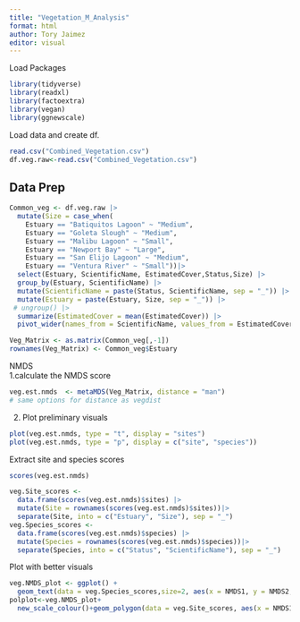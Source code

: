 ```yaml
---
title: "Vegetation_M_Analysis"
format: html
author: Tory Jaimez
editor: visual
---
```


Load Packages

```r
library(tidyverse)
library(readxl)
library(factoextra)
library(vegan)
library(ggnewscale)

```

Load data and create df.

```r
read.csv("Combined_Vegetation.csv")
df.veg.raw<-read.csv("Combined_Vegetation.csv")
```

## Data Prep

```r
Common_veg <- df.veg.raw |> 
  mutate(Size = case_when(
    Estuary == "Batiquitos Lagoon" ~ "Medium",
    Estuary == "Goleta Slough" ~ "Medium",
    Estuary == "Malibu Lagoon" ~ "Small",
    Estuary == "Newport Bay" ~ "Large",
    Estuary == "San Elijo Lagoon" ~ "Medium",
    Estuary == "Ventura River" ~ "Small"))|>
  select(Estuary, ScientificName, EstimatedCover,Status,Size) |>
  group_by(Estuary, ScientificName) |> 
  mutate(ScientificName = paste(Status, ScientificName, sep = "_")) |> 
  mutate(Estuary = paste(Estuary, Size, sep = "_")) |> 
 # ungroup() |> 
  summarize(EstimatedCover = mean(EstimatedCover)) |> 
  pivot_wider(names_from = ScientificName, values_from = EstimatedCover, values_fill = 0)

Veg_Matrix <- as.matrix(Common_veg[,-1])
rownames(Veg_Matrix) <- Common_veg$Estuary
```

NMDS\
1.calculate the NMDS score

```r
veg.est.nmds  <- metaMDS(Veg_Matrix, distance = "man")
# same options for distance as vegdist
```

2.  Plot preliminary visuals

```r
plot(veg.est.nmds, type = "t", display = "sites")
plot(veg.est.nmds, type = "p", display = c("site", "species"))
```

Extract site and species scores

```r
scores(veg.est.nmds)

veg.Site_scores <- 
  data.frame(scores(veg.est.nmds)$sites) |> 
  mutate(Site = rownames(scores(veg.est.nmds)$sites))|>
  separate(Site, into = c("Estuary", "Size"), sep = "_")
veg.Species_scores <- 
  data.frame(scores(veg.est.nmds)$species) |>
  mutate(Species = rownames(scores(veg.est.nmds)$species))|>
  separate(Species, into = c("Status", "ScientificName"), sep = "_")
```

Plot with better visuals

```r
veg.NMDS_plot <- ggplot() + 
  geom_text(data = veg.Species_scores,size=2, aes(x = NMDS1, y = NMDS2, label=ScientificName, color=Status),check_overlap = TRUE)+scale_color_discrete(name="Species Status")
polplot<-veg.NMDS_plot+
  new_scale_colour()+geom_polygon(data = veg.Site_scores, aes(x = NMDS1, y = NMDS2, color = Size), alpha = 0.1)+geom_text(data = veg.Site_scores,size=5, aes(x = NMDS1, y = NMDS2, label=Estuary,color=Size), cex = 3) +scale_color_discrete(name="Estuary Size")

```

